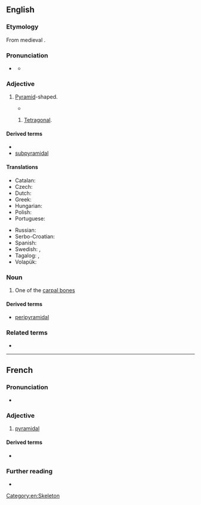 ==English==

===Etymology===
From medieval {{der|en|la|pyramidalis}}.

===Pronunciation===
* {{enPR|pĭ-rămʹĭ-dəl}} {{IPA|en|/pɪˈɹæm.ɪ.dl̩/}}
** {{audio|en|LL-Q1860 (eng)-Vealhurl-pyramidal.wav|Audio (Reading, Berkshire, UK)}}

===Adjective===
{{en-adj|-}}

# {{lb|en|geometry}} [[pyramid|Pyramid]]-shaped.
#* {{quote-book|1=en|year=1912|author=Sir Arthur Conan Doyle|authorlink=Arthur Conan Doyle|title=The Lost World|url=http://www.gutenberg.org/cache/epub/139/pg139.txt|passage=At one point was an isolated '''pyramidal''' rock, crowned by a great tree, which appeared to be separated by a cleft from the main crag.}}
## {{lb|en|crystallography}} [[tetragonal|Tetragonal]].

====Derived terms====
* {{l|en|pyramidally}}
* [[subpyramidal]]

====Translations====
{{trans-top|pyramid-shaped}}
* Catalan: {{t|ca|piramidal}}
* Czech: {{t|cs|pyramidový}}
* Dutch: {{t|nl|piramidaal}}
* Greek: {{t+|el|πυραμιδικός|m}}
* Hungarian: {{t|hu|piramidális}}
* Polish: {{t+|pl|piramidalny}}
* Portuguese: {{t+|pt|piramidal}}
{{trans-mid}}
* Russian: {{t+|ru|пирамида́льный}}
* Serbo-Croatian: {{t+|sh|pȉramidālan}}
* Spanish: {{t|es|piramidal}}
* Swedish: {{t+|sv|pyramidal}}, {{t|sv|pyramidformad}}
* Tagalog: {{t|tl|tagiluin}}, {{t|tl|gunong}}
* Volapük: {{t+|vo|piramidik}}
{{trans-bottom}}

===Noun===
{{en-noun}}

# {{lb|en|anatomy}} One of the [[carpal bone]]s

====Derived terms====
* [[peripyramidal]]

===Related terms===
* {{l|en|cuneiform}}

[[Category:en:Skeleton]]

----

==French==

===Pronunciation===
* {{audio|fr|LL-Q150 (fra)-Vaulque-pyramidal.wav|Audio}}

===Adjective===
{{fr-adj}}

# [[#English|pyramidal]]

====Derived terms====
* {{l|fr|vente pyramidale}}

===Further reading===
* {{R:TLFi}}
